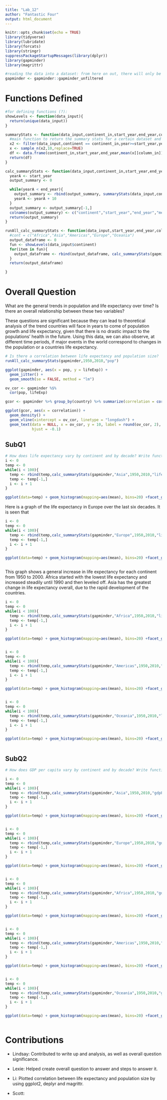 ```yaml
---
title: "Lab_12"
author: "Fantastic Four"
output: html_document
---
```


```r
knitr::opts_chunk$set(echo = TRUE)
library(tidyverse)
library(lubridate)
library(forcats)
library(stringr)
suppressPackageStartupMessages(library(dplyr))
library(gapminder)
library(magrittr)

#reading the data into a dataset: from here on out, there will only be functions
gapminder <- gapminder::gapminder_unfiltered

```

# Functions Defined
```r
#for defining functions (?):
showLevels <- function(data_input){
  return(unique(data_input))
}

summaryStats <- function(data_input,continent_in,start_year,end_year,column_in){
  #main function to return the summary stats for a certain dataset and column for years
  x2 <- filter(data_input,continent == continent_in,year>=start_year,year<=end_year)
  x <- sample_n(x2,10,replace=TRUE)
  df <- data.frame(continent_in,start_year,end_year,mean(x[[column_in]]),median(x[[column_in]]),min(x[[column_in]]),max(x[[column_in]]),IQR(x[[column_in]]))
  return(df)
}

calc_summaryStats <- function(data_input,continent_in,start_year,end_year,column_in){
  yearA <- start_year
  output_summary <- 0

  while(yearA < end_year){
    output_summary <- rbind(output_summary, summaryStats(data_input,continent_in,yearA,yearA+9,column_in))
    yearA <- yearA + 10
  }
  output_summary <- output_summary[-1,]
  colnames(output_summary) <- c("continent","start_year","end_year","mean","median","minimum","maximum","IQR")
  return(output_summary)
}

runAll_calc_summaryStats <- function(data_input,start_year,end_year,column_in){
  #cont = c("Africa","Asia","Americas","Europe","Oceania")
  output_dataframe <- 0
  fun <- showLevels(data_input$continent)
  for(item in fun){
    output_dataframe <- rbind(output_dataframe, calc_summaryStats(gapminder,item,start_year,end_year,column_in))
  }
  return(output_dataframe)

}
```
# Overall Question

What are the general trends in population and life expectancy over time? Is there an overall relationship between these two variables?

These questions are significant because they can lead to theoretical analysis of the trend countries will face in years to come of population growth and life expectancy, given that there is no drastic impact to the populations' health in the future. Using this data, we can also observe, at different time periods, if major events in the world correspond to changes in the population or a countries life expectancy.
```r
# Is there a correlation between life expectancy and population size?
runAll_calc_summaryStats(gapminder,1950,2010,"pop")

ggplot(gapminder, aes(x = pop, y = lifeExp)) +
  geom_jitter() +
  geom_smooth(se = FALSE, method = "lm")

ov_cor <- gapminder %$%
  cor(pop, lifeExp)

gcor <- gapminder %>% group_by(country) %>% summarize(correlation = cor(pop, lifeExp))

ggplot(gcor, aes(x = correlation)) +
  geom_density() +
  geom_vline(xintercept = ov_cor, linetype = "longdash") +
  geom_text(data = NULL, x = ov_cor, y = 10, label = round(ov_cor, 2),
            hjust = -0.1)
```









## SubQ1
```r
# How does life expectancy vary by continent and by decade? Write functions and employ iteration to calculate 5 statistics (min, max, mean, median, IQR=difference between 75%tile and 25%tile) for each continent for each decade.
i <- 0
temp <- 0
while(i < 100){
  temp <- rbind(temp,calc_summaryStats(gapminder,"Asia",1950,2010,"lifeExp"))
  temp <- temp[-1,]
  i <- i + 1
}

ggplot(data=temp) + geom_histogram(mapping=aes(mean), bins=20) +facet_grid(~start_year) + geom_vline(aes(xintercept=mean(mean)),color='Red') + ggtitle("Life Expectancy in Asia over time") + ylab("Mean Life Expectancy") + xlab("Year (start of decade)")

```


Here is a graph of the life expectancy in Europe over the last six decades. It is seen that
```r
i <- 0
temp <- 0
while(i < 100){
  temp <- rbind(temp,calc_summaryStats(gapminder,"Europe",1950,2010,"lifeExp"))
  temp <- temp[-1,]
  i <- i + 1
}

ggplot(data=temp) + geom_histogram(mapping=aes(mean), bins=20) +facet_grid(~start_year) + geom_vline(aes(xintercept=mean(mean)),color='Red') + ggtitle("Life Expectancy in Europe over time") + ylab("Mean Life Expectancy") + xlab("Year (start of decade)")



```
This graph shows a general  increase in life expectancy for each continent from 1950 to 2000. Africa started with the lowest life expectancy and increased steadily until 1990 and then leveled off. Asia has the greatest change in life expectancy  overall, due to the rapid development of the countries.


```r
i <- 0
temp <- 0
while(i < 100){
  temp <- rbind(temp,calc_summaryStats(gapminder,"Africa",1950,2010,"lifeExp"))
  temp <- temp[-1,]
  i <- i + 1
}

ggplot(data=temp) + geom_histogram(mapping=aes(mean), bins=20) +facet_grid(~start_year) + geom_vline(aes(xintercept=mean(mean)),color='Red') + ggtitle("Life Expectancy in Africa over time") + ylab("Mean Life Expectancy") + xlab("Year (start of decade)")



```


```r
i <- 0
temp <- 0
while(i < 100){
  temp <- rbind(temp,calc_summaryStats(gapminder,"Americas",1950,2010,"lifeExp"))
  temp <- temp[-1,]
  i <- i + 1
}

ggplot(data=temp) + geom_histogram(mapping=aes(mean), bins=20) +facet_grid(~start_year) + geom_vline(aes(xintercept=mean(mean)),color='Red') + ggtitle("Life Expectancy in Americas over time") + ylab("Mean Life Expectancy") + xlab("Year (start of decade)")



```


```r
i <- 0
temp <- 0
while(i < 100){
  temp <- rbind(temp,calc_summaryStats(gapminder,"Oceania",1950,2010,"lifeExp"))
  temp <- temp[-1,]
  i <- i + 1
}

ggplot(data=temp) + geom_histogram(mapping=aes(mean), bins=20) +facet_grid(~start_year) + geom_vline(aes(xintercept=mean(mean)),color='Red') + ggtitle("Life Expectancy in Oceania over time") + ylab("Mean Life Expectancy") + xlab("Year (start of decade)")



```


## SubQ2
```r
# How does GDP per capita vary by continent and by decade? Write functions and employ iteration to calculate 5 statistics (min, max, mean, median, IQR=difference between 75%tile and 25%tile) for each continent for each decade.

```

```r
i <- 0
temp <- 0
while(i < 100){
  temp <- rbind(temp,calc_summaryStats(gapminder,"Asia",1950,2010,"gdpPercap"))
  temp <- temp[-1,]
  i <- i + 1
}

ggplot(data=temp) + geom_histogram(mapping=aes(mean), bins=20) +facet_grid(~start_year) + geom_vline(aes(xintercept=mean(mean)),color='Red') + ggtitle("GDP per capita in Asia over time") + ylab("GDP per capita") + xlab("Year (start of decade)")



```

```r
i <- 0
temp <- 0
while(i < 100){
  temp <- rbind(temp,calc_summaryStats(gapminder,"Europe",1950,2010,"gdpPercap"))
  temp <- temp[-1,]
  i <- i + 1
}

ggplot(data=temp) + geom_histogram(mapping=aes(mean), bins=20) +facet_grid(~start_year) + geom_vline(aes(xintercept=mean(mean)),color='Red') + ggtitle("GDP per capita in Europe over time") + ylab("GDP per capita") + xlab("Year (start of decade)")



```

```r
i <- 0
temp <- 0
while(i < 100){
  temp <- rbind(temp,calc_summaryStats(gapminder,"Africa",1950,2010,"gdpPercap"))
  temp <- temp[-1,]
  i <- i + 1
}

ggplot(data=temp) + geom_histogram(mapping=aes(mean), bins=20) +facet_grid(~start_year) + geom_vline(aes(xintercept=mean(mean)),color='Red') + ggtitle("GDP per capita in Africa over time") + ylab("GDP per capita") + xlab("Year (start of decade)")



```

```r
i <- 0
temp <- 0
while(i < 100){
  temp <- rbind(temp,calc_summaryStats(gapminder,"Americas",1950,2010,"gdpPercap"))
  temp <- temp[-1,]
  i <- i + 1
}

ggplot(data=temp) + geom_histogram(mapping=aes(mean), bins=20) +facet_grid(~start_year) + geom_vline(aes(xintercept=mean(mean)),color='Red') + ggtitle("GDP per capita in Americas over time") + ylab("GDP per capita") + xlab("Year (start of decade)")



```

```r
i <- 0
temp <- 0
while(i < 100){
  temp <- rbind(temp,calc_summaryStats(gapminder,"Oceania",1950,2010,"gdpPercap"))
  temp <- temp[-1,]
  i <- i + 1
}

ggplot(data=temp) + geom_histogram(mapping=aes(mean), bins=20) +facet_grid(~start_year) + geom_vline(aes(xintercept=mean(mean)),color='Red') + ggtitle("GDP per capia in Oceania over time") + ylab("GDP per capita") + xlab("Year (start of decade)")



```

# Contributions
* Lindsay: Contributed to write up and analysis, as well as overall question significance.

* Lexie: Helped create overall question to answer and steps to answer it.

* Li: Plotted correlation between life expectancy and population size by using ggplot2, deplyr and magrittr.

* Scott:
